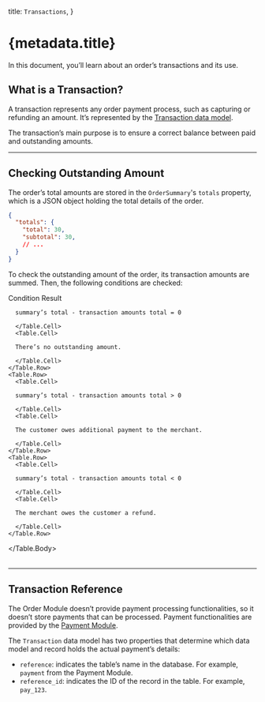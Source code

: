 
  title: `Transactions`,
}

# {metadata.title}

In this document, you’ll learn about an order’s transactions and its use.

## What is a Transaction?

A transaction represents any order payment process, such as capturing or refunding an amount. It’s represented by the [Transaction data model](/references/order/models/Transaction).

The transaction’s main purpose is to ensure a correct balance between paid and outstanding amounts.

---

## Checking Outstanding Amount

The order’s total amounts are stored in the `OrderSummary`'s `totals` property, which is a JSON object holding the total details of the order.

```json
{
  "totals": {
    "total": 30,
    "subtotal": 30,
    // ...
  }
}
```

To check the outstanding amount of the order, its transaction amounts are summed. Then, the following conditions are checked:

<Table>
  <Table.Header>
    <Table.Row>
      <Table.HeaderCell>Condition</Table.HeaderCell>
      <Table.HeaderCell>Result</Table.HeaderCell>
    </Table.Row>
  </Table.Header>
  <Table.Body>
    <Table.Row>
      <Table.Cell>
      
      summary’s total - transaction amounts total = 0
      
      </Table.Cell>
      <Table.Cell>
      
      There’s no outstanding amount.
      
      </Table.Cell>
    </Table.Row>
    <Table.Row>
      <Table.Cell>
      
      summary’s total - transaction amounts total > 0
      
      </Table.Cell>
      <Table.Cell>
      
      The customer owes additional payment to the merchant.
      
      </Table.Cell>
    </Table.Row>
    <Table.Row>
      <Table.Cell>
      
      summary’s total - transaction amounts total < 0
      
      </Table.Cell>
      <Table.Cell>
      
      The merchant owes the customer a refund.
      
      </Table.Cell>
    </Table.Row>
  </Table.Body>
</Table>

---

## Transaction Reference

The Order Module doesn’t provide payment processing functionalities, so it doesn’t store payments that can be processed. Payment functionalities are provided by the [Payment Module](../../payment/page.mdx).

The `Transaction` data model has two properties that determine which data model and record holds the actual payment’s details:

- `reference`: indicates the table’s name in the database. For example, `payment` from the Payment Module.
- `reference_id`: indicates the ID of the record in the table. For example, `pay_123`.
